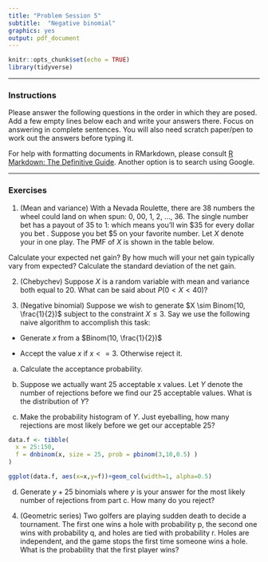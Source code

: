 ```yaml
---
title: "Problem Session 5"
subtitle:  "Negative binomial"
graphics: yes
output: pdf_document
---
```


```r
knitr::opts_chunk$set(echo = TRUE)
library(tidyverse)

```
* * * 
### Instructions

Please answer the following questions in the order in which they are posed. Add a few empty lines below each and write your answers there. Focus on answering in complete sentences. You will also need scratch paper/pen to work out the answers before typing it.

For help with formatting documents in RMarkdown, please consult [R Markdown: The Definitive Guide](https://bookdown.org/yihui/rmarkdown/). Another option is to search using Google. 

* * *

### Exercises 

1. (Mean and variance) With a Nevada Roulette, there are 38 numbers the wheel could land on when spun: 0, 00, 1, 2, $\dots$, 36. The single number bet has a payout of 35 to 1: which means you'll win \$35 for every dollar you bet . Suppose you bet \$5 on your favorite number. Let $X$ denote your \emph{net gain} in one play. The PMF of $X$ is shown in the table below.

\begin{table}[h]
\centering
\begin{tabular}{|c|c|c|} \hline
$x$ & -\$5 & \$170 \\ \hline 
$f(x)$ & 37/38  & 1/38  \\ \hline
\end{tabular}
\end{table}

  Calculate your expected net gain? By how much will your net gain typically vary from expected? Calculate the standard deviation of the net gain.

2. (Chebychev) Suppose $X$ is a random variable with mean and variance both equal to 20. What can be said about $P( 0 <  X < 40)$?

3. (Negative binomial) Suppose we wish to generate $X \sim Binom(10, \frac{1}{2})$ subject to the constraint $X \leq 3$. Say we use the following naive algorithm to accomplish this task:

  - Generate $x$ from a $Binom(10, \frac{1}{2})$
  
  - Accept the value $x$ if $x <= 3$. Otherwise reject it.
  
a. Calculate the acceptance probability.

b. Suppose we actually want 25 acceptable x values. Let $Y$ denote the number of rejections before we find our 25 acceptable values. What is the distribution of $Y$? 

c. Make the probability histogram of $Y$. Just eyeballing, how many rejections are most likely before we get our acceptable 25?

```r
data.f <- tibble(
  x = 25:150,
  f = dnbinom(x, size = 25, prob = pbinom(3,10,0.5) )
)

ggplot(data.f, aes(x=x,y=f))+geom_col(width=1, alpha=0.5)


```

d. Generate $y+25$ binomials where $y$ is your answer for the most likely number of rejections from part c. How many do you reject?

4. (Geometric series) Two golfers are playing sudden death to decide a tournament. The first one wins a hole with probability p, the second one wins with probability q, and holes are tied with probability r. Holes are independent, and the game stops the first time someone wins a hole. What is the probability that the first player wins?

